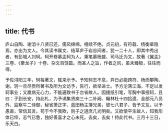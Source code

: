```yaml
---
---
---
```

title: 代书
---



庐山自陶、谢洎十八贤已还，儒风绵绵。相续不绝。贞元初，有符载、杨衡辈隐焉，亦出为文人。今其读书属文、结草庐于岩谷间者，犹一二十人，即其中秀出者，有彭城人刘轲。轲开卷慕孟轲为人，秉笔慕杨雄、司马迁为文，故著《翼孟》三卷、《豢龙子》十卷、杂文百馀篇。而圣人之旨，作者之风，虽未臻极，往往而得。

予佐浔阳三年，轲每著文，辄来示予。予知轲志不息，异日必能跨符、杨而攀陶、谢。轲一旦尽赍所著书及所为文访予，告行，欲举进士。予方沦落江海，不足以发轲事业；又羸病无心力，不能遍致书于台省故人。因援纸引笔，写胸中事授轲，且曰：子到长安，持此札，为予谒集贤庾三十二补阙、翰林杜十四拾遗、金部元八员外、监察牛二侍御，秘省萧正字、蓝田杨主簿兄弟，彼七八君子，皆予文友。以予愚直，常信其言。苟于今不我欺，则子之道庶几光明矣。又欲使平生故人，知我形体已悴，志气已惫，独好善喜才之心未死。去矣，去矣！持此代书。三月十三日，乐天白。